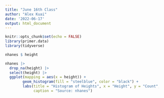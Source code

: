 ```yaml
---
title: "June 16th Class"
author: "Alex Kuai"
date: '2022-06-17'
output: html_document
---
```


```r
knitr::opts_chunk$set(echo = FALSE)
library(primer.data)
library(tidyverse)
```

```r
nhanes $ height

nhanes |> 
  drop_na(height) |> 
  select(height) |>  
  ggplot(mapping = aes(x = height)) +
        geom_histogram(fill = "steelblue", color = "black") +
        labs(title = "Histogram of Heights", x = "Height", y = "Count", 
             caption = "Source: nhanes")
        
```

